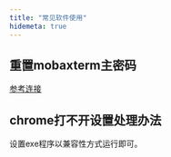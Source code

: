 ```yaml
---
title: "常见软件使用"
hidemeta: true
---
```

## 重置mobaxterm主密码

[参考连接](https://www.cnblogs.com/johnsonzzz/p/15158499.html)

## chrome打不开设置处理办法

设置exe程序以兼容性方式运行即可。

